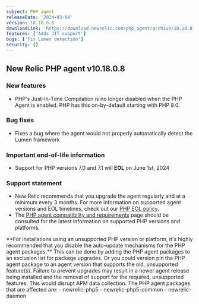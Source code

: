 ```yaml
---
subject: PHP agent
releaseDate: '2024-03-04'
version: 10.18.0.8
downloadLink: 'https://download.newrelic.com/php_agent/archive/10.18.0.8'
features: ['Adds JIT support']
bugs: ['Fix Lumen detection']
security: []
---
```

## New Relic PHP agent v10.18.0.8

### New features

* PHP's Just-In-Time Compilation is no longer disabled when the PHP Agent is enabled. PHP has this on-by-default starting with PHP 8.0.

### Bug fixes

* Fixes a bug where the agent would not properly automatically detect the Lumen framework

### Important end-of-life information

* Support for PHP versions 7.0 and 7.1 will **EOL** on June 1st, 2024

### Support statement

* New Relic recommends that you upgrade the agent regularly and at a minimum every 3 months. For more information on supported agent versions and EOL timelines, check out our [PHP EOL policy](https://docs.newrelic.com/docs/apm/agents/php-agent/getting-started/php-agent-eol-policy/).
* The [PHP agent compatibility and requirements](https://docs.newrelic.com/docs/apm/agents/php-agent/getting-started/php-agent-compatibility-requirements/) page should be consulted for the latest information on supported PHP versions and platforms.

<Callout variant="important">
**For installations using an unsupported PHP version or platform, it's highly recommended that you disable the auto-update mechanisms for the PHP agent packages.** This can be done by adding the PHP agent packages to an exclusion list for package upgrades. Or you could version pin the PHP agent package to an agent version that supports the old, unsupported feature(s). Failure to prevent upgrades may result in a newer agent release being installed and the removal of support for the required, unsupported features. This would disrupt APM data collection.
The PHP agent packages that are affected are:
   - newrelic-php5
   - newrelic-php5-common
   - newrelic-daemon
</Callout>
